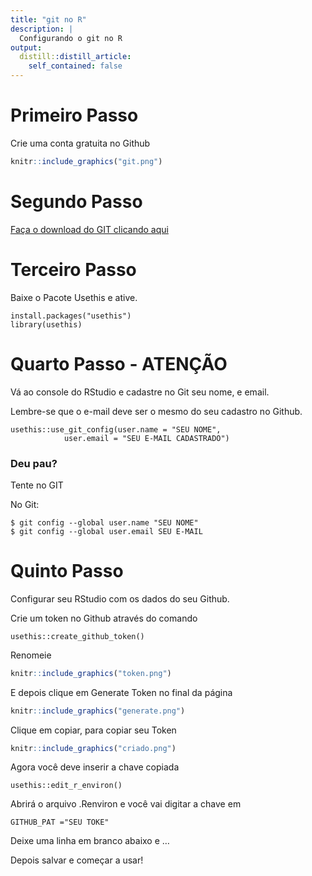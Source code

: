 ```yaml
---
title: "git no R"
description: |
  Configurando o git no R
output:
  distill::distill_article:
    self_contained: false
---
```



# Primeiro Passo

Crie uma conta gratuita no Github

```r
knitr::include_graphics("git.png")
```


# Segundo Passo

[Faça o download do GIT clicando aqui](https://git-scm.com/downloads) 


# Terceiro Passo

Baixe o Pacote Usethis e ative. 

```
install.packages("usethis")
library(usethis)
```

# Quarto Passo - ATENÇÃO

Vá ao console do RStudio e cadastre no Git seu nome, e email.

Lembre-se que o e-mail deve ser o mesmo do seu cadastro no Github. 

```
usethis::use_git_config(user.name = "SEU NOME", 
            user.email = "SEU E-MAIL CADASTRADO") 
```

### Deu pau?

Tente no GIT

No Git:

```
$ git config --global user.name "SEU NOME"
$ git config --global user.email SEU E-MAIL
```

# Quinto Passo

Configurar seu RStudio com os dados do seu Github.

Crie um token no Github através do comando 

````
usethis::create_github_token()
````

Renomeie 

```r
knitr::include_graphics("token.png")
```

E depois clique em Generate Token no final da página

```r
knitr::include_graphics("generate.png")
```

Clique em copiar, para copiar seu Token

```r
knitr::include_graphics("criado.png")
```

Agora você deve inserir a chave copiada 

```
usethis::edit_r_environ()
```

Abrirá o arquivo .Renviron e você vai digitar a chave em 

```
GITHUB_PAT ="SEU TOKE"
```

Deixe uma linha em branco abaixo e ... 

Depois salvar e começar a usar! 



